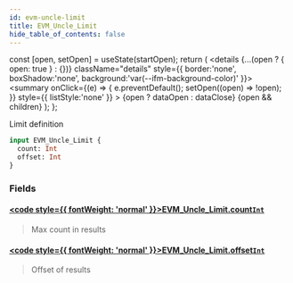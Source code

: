 ```yaml
---
id: evm-uncle-limit
title: EVM_Uncle_Limit
hide_table_of_contents: false
---
```







  const [open, setOpen] = useState(startOpen);
  return (
    <details {...(open ? { open: true } : {})} className="details" style={{ border:'none', boxShadow:'none', background:'var(--ifm-background-color)' }}>
      <summary
        onClick={(e) => {
          e.preventDefault();
          setOpen((open) => !open);
        }}
        style={{ listStyle:'none' }}
      >
      {open ? dataOpen : dataClose}
      </summary>
      {open && children}
    </details>
  );
};




Limit definition


```graphql
input EVM_Uncle_Limit {
  count: Int
  offset: Int
}
```




### Fields

#### [<code style={{ fontWeight: 'normal' }}>EVM_Uncle_Limit.<b>count</b></code>](#)<Bullet />[`Int`](/docs/graphql-reference/scalars/int) <Badge class="secondary" text="scalar"/>
> Max count in results
> 

#### [<code style={{ fontWeight: 'normal' }}>EVM_Uncle_Limit.<b>offset</b></code>](#)<Bullet />[`Int`](/docs/graphql-reference/scalars/int) <Badge class="secondary" text="scalar"/>
> Offset of results
> 



